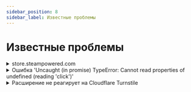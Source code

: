 ```yaml
---
sidebar_position: 8
sidebar_label: Известные проблемы
---
```




<ArticleHead slug="extension/known-issues" />

# Известные проблемы


<details>
        <summary>store.steampowered.com</summary>

Наш сервис умеет решать только капчи на английском языке, на данном сайте определение языка капчи идет не от системных настроек, а от выбранного на сайте языка, поэтому для корректного решение обязательно выбирайте английский язык.

</details>

<details>
        <summary>Ошибка 'Uncaught (in promise) TypeError: Cannot read properties of undefined (reading 'click')'</summary>

Если при решении капчи методом кликов (ComplexImageTask) через расширение CapMonster Cloud возникает ошибка 'Uncaught (in promise) TypeError: Cannot read properties of undefined (reading 'click')', как показано на скриншоте, рекомендуется установить значение 'Задержка между кликами' в расширении — это может помочь решить проблему.
![](./images/known-issues/Uncaught.png)
</details>

<details>
  <summary>Расширение не реагирует на Cloudflare Turnstile</summary>

## Доступ к `websiteKey` через Shadow DOM  

Иногда ключ капчи (**`websiteKey`**) скрыт внутри `shadow-root` с режимом *closed*.  
Например, в iframe с адресом:  
`https://challenges.cloudflare.com/cdn-cgi/challenge-platform/h/g/turnstile/if/.../0x4AAAAAAA1a2345abc-/auto/...`

Ключ `websiteKey` в этом случае равен *0x4AAAAAAA1a2345abc*.  

Если расширение успеет загрузиться **раньше**, чем данный iframe, можно сделать `shadowRoot` открытым и извлечь `websiteKey`.  
Если же iframe уже загружен — получить ключ будет невозможно.

В качестве альтернативы расширению для тестирования и отладки можно использовать **Selenium** (или другие headless-браузеры), а при необходимости — запускать его вместе с расширением.

---

## Пример: открытие `shadowRoot` через Selenium

```python
from selenium import webdriver
from selenium.webdriver.common.by import By
import time

# Настройка WebDriver
options = webdriver.ChromeOptions()
driver = webdriver.Chrome(options=options)

# Открытие страницы
driver.get("https://example.com")

# Встраивание JavaScript для открытия ShadowRoot
inject_script = """
const originalAttachShadow = Element.prototype.attachShadow;
Element.prototype.attachShadow = function(...args) {
    if (args[0] && args[0].mode === 'closed') {
        args[0].mode = 'open';
    }
    const shadowRoot = originalAttachShadow.apply(this, args);
    return shadowRoot;
};
console.log('ShadowRoot mode changed to open.');
"""
driver.execute_script(inject_script)

# Даем время странице прогрузиться
time.sleep(3)

# Пример взаимодействия с теневым DOM после изменения attachShadow
shadow_host = driver.find_element(By.CSS_SELECTOR, "shadow-host-selector")  # Укажите реальный селектор
shadow_root = driver.execute_script("return arguments[0].shadowRoot", shadow_host)

# Взаимодействие с элементами в теневом DOM
button = shadow_root.find_element(By.CSS_SELECTOR, "button")
button.click()

# Закрытие браузера
driver.quit()
```
Чтобы использовать Selenium совместно с расширением, подключите расширение при запуске браузера:

```python
options = webdriver.ChromeOptions()
options.add_extension('your_extension.crx')  # путь к расширению
driver = webdriver.Chrome(options=options)
```
О том, как скачать crx-файл, вы можете узнать [здесь](https://zennolab.atlassian.net/wiki/spaces/RU/pages/2081423361#%D0%9A%D0%B0%D0%BA-%D1%81%D0%BA%D0%B0%D1%87%D0%B0%D1%82%D1%8C-crx-%D1%84%D0%B0%D0%B9%D0%BB-%D1%80%D0%B0%D1%81%D1%88%D0%B8%D1%80%D0%B5%D0%BD%D0%B8%D1%8F).

</details>